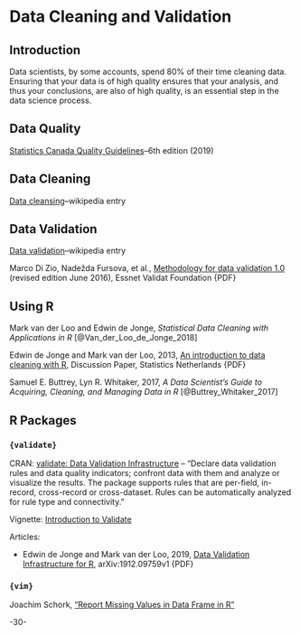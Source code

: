 # Data Cleaning and Validation {#datacleaning}



## Introduction

Data scientists, by some accounts, spend 80% of their time cleaning data. Ensuring that your data is of high quality ensures that your analysis, and thus your conclusions, are also of high quality, is an essential step in the data science process.


## Data Quality

[Statistics Canada Quality Guidelines](https://www150.statcan.gc.ca/n1/pub/12-539-x/12-539-x2019001-eng.htm)--6th edition (2019)


## Data Cleaning

[Data cleansing](https://en.wikipedia.org/wiki/Data_cleansing)--wikipedia entry



## Data Validation

[Data validation](https://en.wikipedia.org/wiki/Data_validation)--wikipedia entry

Marco Di Zio, Nadežda Fursova, et al., [Methodology for data validation 1.0](https://ec.europa.eu/eurostat/cros/system/files/methodology_for_data_validation_v1.0_rev-2016-06_final.pdf) (revised edition June 2016), Essnet Validat Foundation {PDF}


## Using R


Mark van der Loo and Edwin de Jonge, _Statistical Data Cleaning with Applications in R_ [@Van_der_Loo_de_Jonge_2018]


Edwin de Jonge and Mark van der Loo, 2013, [An introduction to data cleaning with R](https://cran.r-project.org/doc/contrib/de_Jonge+van_der_Loo-Introduction_to_data_cleaning_with_R.pdf), Discussion Paper, Statistics Netherlands {PDF}


Samuel E. Buttrey, Lyn R. Whitaker, 2017, _A Data Scientist's Guide to Acquiring, Cleaning, and Managing Data in R_ [@Buttrey_Whitaker_2017]

## R Packages


### `{validate}`

CRAN: [validate: Data Validation Infrastructure](https://cran.r-project.org/web/packages/validate/) -- "Declare data validation rules and data quality indicators; confront data with them and analyze or visualize the results. The package supports rules that are per-field, in-record, cross-record or cross-dataset. Rules can be automatically analyzed for rule type and connectivity."


Vignette: [Introduction to Validate](https://cran.r-project.org/web/packages/validate/vignettes/introduction.html)

Articles:

* Edwin de Jonge and Mark van der Loo, 2019, [Data Validation Infrastructure for R](https://arxiv.org/pdf/1912.09759.pdf), arXiv:1912.09759v1 {PDF}



### `{vim}`

Joachim Schork, ["Report Missing Values in Data Frame in R"](https://statisticsglobe.com/report-missing-values-in-data-frame-in-r)

-30-
